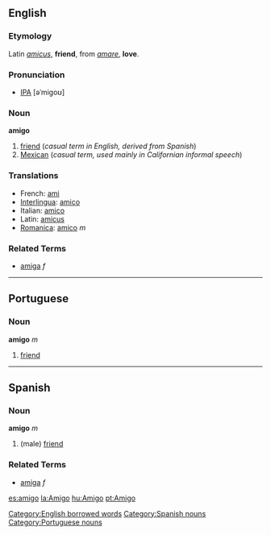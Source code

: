 ==English==

===Etymology===
Latin ''[[amicus]]'', '''friend''', from ''[[amare]]'', '''love'''.

===Pronunciation===
* [[IPA]] [əˈmigoʊ]

===Noun===
'''amigo'''
# [[friend]] (''casual term in English, derived from Spanish'')
# [[Mexican]] (''casual term, used mainly in Californian informal speech'')

===Translations===
*French: [[ami]]
*[[Interlingua]]: [[amico]]
*Italian: [[amico]]
*Latin: [[amicus]]
*[[Romanica]]: [[amico]] ''m''

===Related Terms===
*[[amiga]] ''f''

----

==Portuguese==
===Noun===
'''amigo''' ''m''

# [[friend]]

----

==Spanish==
===Noun===
'''amigo''' ''m''

# (male) [[friend]]

===Related Terms===
*[[amiga]] ''f''

[[Category:English borrowed words]]
[[Category:Spanish nouns]]
[[Category:Portuguese nouns]]

[[es:amigo]]
[[la:Amigo]]
[[hu:Amigo]]
[[pt:Amigo]]